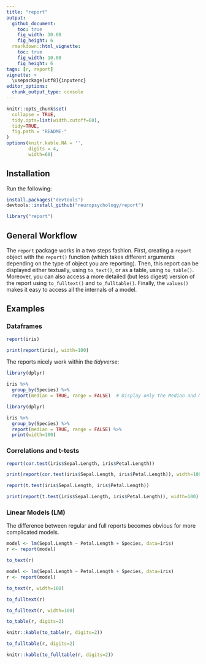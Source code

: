 ```yaml
---
title: "report"
output: 
  github_document:
    toc: true
    fig_width: 10.08
    fig_height: 6
  rmarkdown::html_vignette:
    toc: true
    fig_width: 10.08
    fig_height: 6
tags: [r, report]
vignette: >
  \usepackage[utf8]{inputenc}
editor_options: 
  chunk_output_type: console
---
```


```r
knitr::opts_chunk$set(
  collapse = TRUE,
  tidy.opts=list(width.cutoff=60),
  tidy=TRUE,
  fig.path = "README-"
)
options(knitr.kable.NA = '',
        digits = 4,
        width=60)
```


## Installation


Run the following:

```r
install.packages("devtools")
devtools::install_github("neuropsychology/report")
```
```r
library("report")
```


## General Workflow

The `report` package works in a two steps fashion. First, creating a `report` object with the `report()` function (which takes different arguments depending on the type of object you are reporting). Then, this report can be displayed either textually, using `to_text()`, or as a table, using `to_table()`. Moreover, you can also access a more detailed (but less digest) version of the report using `to_fulltext()` and `to_fulltable()`. Finally, the `values()` makes it easy to access all the internals of a model. 



## Examples


### Dataframes

```r
report(iris)
```
```r
print(report(iris), width=100)
```

The reports nicely work within the *tidyverse*:

```r
library(dplyr)

iris %>% 
  group_by(Species) %>% 
  report(median = TRUE, range = FALSE)  # Display only the Median and MAD
```
```r
library(dplyr)

iris %>% 
  group_by(Species) %>% 
  report(median = TRUE, range = FALSE) %>% 
  print(width=100)
```


### Correlations and t-tests

```r
report(cor.test(iris$Sepal.Length, iris$Petal.Length))
```
```r
print(report(cor.test(iris$Sepal.Length, iris$Petal.Length)), width=100)
```

```r
report(t.test(iris$Sepal.Length, iris$Petal.Length))
```
```r
print(report(t.test(iris$Sepal.Length, iris$Petal.Length)), width=100)
```
### Linear Models (LM)

The difference between regular and full reports becomes obvious for more complicated models.

```r
model <- lm(Sepal.Length ~ Petal.Length + Species, data=iris)
r <- report(model)

to_text(r)
```
```r
model <- lm(Sepal.Length ~ Petal.Length + Species, data=iris) 
r <- report(model)

to_text(r, width=100)
```


```r
to_fulltext(r)
```
```r
to_fulltext(r, width=100)
```

```r
to_table(r, digits=2)
```
```r
knitr::kable(to_table(r, digits=2))
```

```r
to_fulltable(r, digits=2)
```
```r
knitr::kable(to_fulltable(r, digits=2))
```

